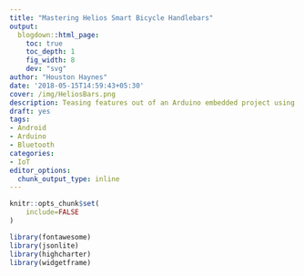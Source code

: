 ---
title: "Mastering Helios Smart Bicycle Handlebars"
output:
  blogdown::html_page:
    toc: true
    toc_depth: 1
    fig_width: 8
    dev: "svg"
author: "Houston Haynes"
date: '2018-05-15T14:59:43+05:30'
cover: /img/HeliosBars.png
description: Teasing features out of an Arduino embedded project using Android and Google Location Services APIs
draft: yes
tags:
- Android
- Arduino
- Bluetooth
categories: 
- IoT
editor_options: 
  chunk_output_type: inline
---
```{r setup, include=FALSE}
knitr::opts_chunk$set(
	include=FALSE
)

library(fontawesome)
library(jsonlite)
library(highcharter)
library(widgetframe)
```

